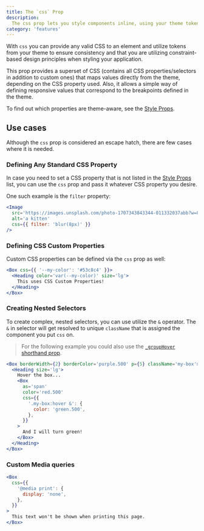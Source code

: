 ```yaml
---
title: The `css` Prop
description:
  The css prop lets you style components inline, using your theme tokens.
category: 'features'
---
```


With `css` you can provide any valid CSS to an element and utilize tokens from
your theme to ensure consistency and that you are utilizing constraint-based
design principles when styling your application.

This prop provides a superset of CSS (contains all CSS properties/selectors in
addition to custom ones) that maps values directly from the theme, depending on
the CSS property used. Also, it allows a simple way of defining responsive
values that correspond to the breakpoints defined in the theme.

To find out which properties are theme-aware, see the
[Style Props](/docs/styled-system/style-props).

## Use cases

Although the `css` prop is considered an escape hatch, there are few cases where
it is needed.

### Defining Any Standard CSS Property

In case you need to set a CSS property that is not listed in the
[Style Props](/docs/styled-system/style-props) list, you can use the `css` prop
and pass it whatever CSS property you desire.

One such example is the `filter` property:

```jsx
<Image
  src='https://images.unsplash.com/photo-1707343843344-011332037abb?w=800&auto=format&fit=crop&q=60&ixlib=rb-4.0.3&ixid=M3wxMjA3fDF8MHxlZGl0b3JpYWwtZmVlZHwxfHx8ZW58MHx8fHx8'
  alt='a kitten'
  css={{ filter: 'blur(8px)' }}
/>
```

### Defining CSS Custom Properties

Custom CSS properties can be defined via the `css` prop as well:

```jsx
<Box css={{ '--my-color': '#53c8c4' }}>
  <Heading color='var(--my-color)' size='lg'>
    This uses CSS Custom Properties!
  </Heading>
</Box>
```

### Creating Nested Selectors

To create complex, nested selectors, you can use utilize the `&` operator. The
`&` in selector will get resolved to unique `className` that is assigned the
component you put `css` on.

> For the following example you could also use the
> [`_groupHover` shorthand prop](/docs/styled-system/style-props#pseudo).

```jsx
<Box borderWidth={2} borderColor='purple.500' p={5} className='my-box'>
  <Heading size='lg'>
    Hover the box...
    <Box
      as='span'
      color='red.500'
      css={{
        '.my-box:hover &': {
          color: 'green.500',
        },
      }}
    >
      And I will turn green!
    </Box>
  </Heading>
</Box>
```

### Custom Media queries

```jsx
<Box
  css={{
    '@media print': {
      display: 'none',
    },
  }}
>
  This text won't be shown when printing this page.
</Box>
```

